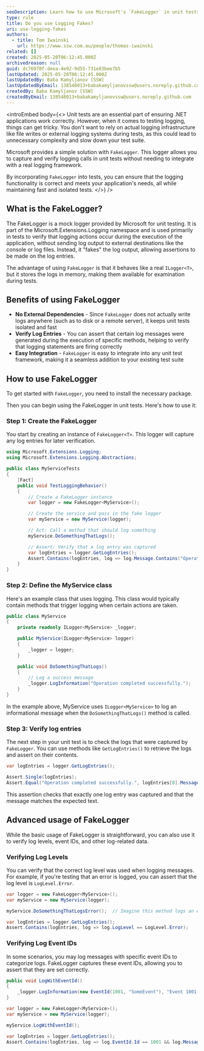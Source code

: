 ```yaml
---
seoDescription: Learn how to use Microsoft's `FakeLogger` in unit tests to verify logging behavior in .NET applications. This guide shows you how to capture log entries, check log levels, and ensure your logging works as expected during testing.
type: rule
title: Do you use Logging Fakes?
uri: use-logging-fakes
authors:
  - title: Tom Iwainski
    url: https://www.ssw.com.au/people/thomas-iwainski
related: []
created: 2025-05-20T06:12:45.000Z
archivedreason: null
guid: dc76970f-deea-4e92-9d55-731e83bee7b5
lastUpdated: 2025-05-20T06:12:45.000Z
lastUpdatedBy: Baba Kamyljanov [SSW]
lastUpdatedByEmail: 138548013+babakamyljanovssw@users.noreply.github.com
createdBy: Baba Kamyljanov [SSW]
createdByEmail: 138548013+babakamyljanovssw@users.noreply.github.com
---
```


<introEmbed
  body={<>
Unit tests are an essential part of ensuring .NET applications work correctly. However, when it comes to testing logging, things can get tricky. You don't want to rely on actual logging infrastructure like file writes or external logging systems during tests, as this could lead to unnecessary complexity and slow down your test suite.

Microsoft provides a simple solution with `FakeLogger`. This logger allows you to capture and verify logging calls in unit tests without needing to integrate with a real logging framework.

By incorporating `FakeLogger` into tests, you can ensure that the logging functionality is correct and meets your application's needs, all while maintaining fast and isolated tests.
  </>}
/>
## What is the FakeLogger?

The FakeLogger is a mock logger provided by Microsoft for unit testing. It is part of the Microsoft.Extensions.Logging namespace and is used primarily in tests to verify that logging actions occur during the execution of the application, without sending log output to external destinations like the console or log files. Instead, it "fakes" the log output, allowing assertions to be made on the log entries.

The advantage of using `FakeLogger` is that it behaves like a real `ILogger<T>`, but it stores the logs in memory, making them available for examination during tests.

## Benefits of using FakeLogger

* **No External Dependencies** - Since `FakeLogger` does not actually write logs anywhere (such as to disk or a remote server), it keeps unit tests isolated and fast
* **Verify Log Entries** - You can assert that certain log messages were generated during the execution of specific methods, helping to verify that logging statements are firing correctly
* **Easy Integration** - `FakeLogger` is easy to integrate into any unit test framework, making it a seamless addition to your existing test suite

## How to use FakeLogger

To get started with `FakeLogger`, you need to install the necessary package.

Then you can begin using the FakeLogger in unit tests. Here's how to use it:

### Step 1: Create the FakeLogger

You start by creating an instance of `FakeLogger<T>`. This logger will capture any log entries for later verification.

```csharp
using Microsoft.Extensions.Logging;
using Microsoft.Extensions.Logging.Abstractions;

public class MyServiceTests
{
    [Fact]
    public void TestLoggingBehavior()
    {
        // Create a FakeLogger instance
        var logger = new FakeLogger<MyService>();

        // Create the service and pass in the fake logger
        var myService = new MyService(logger);

        // Act: Call a method that should log something
        myService.DoSomethingThatLogs();

        // Assert: Verify that a log entry was captured
        var logEntries = logger.GetLogEntries();
        Assert.Contains(logEntries, log => log.Message.Contains("Operation completed successfully"));
    }
}
```

### Step 2: Define the MyService class

Here's an example class that uses logging. This class would typically contain methods that trigger logging when certain actions are taken.

```csharp
public class MyService
{
    private readonly ILogger<MyService> _logger;

    public MyService(ILogger<MyService> logger)
    {
        _logger = logger;
    }

    public void DoSomethingThatLogs()
    {
        // Log a success message
        _logger.LogInformation("Operation completed successfully.");
    }
}
```

In the example above, MyService uses `ILogger<MyService>` to log an informational message when the `DoSomethingThatLogs()` method is called.

### Step 3: Verify log entries

The next step in your unit test is to check the logs that were captured by `FakeLogger`. You can use methods like `GetLogEntries()` to retrieve the logs and assert on their contents.

```csharp
var logEntries = logger.GetLogEntries();

Assert.Single(logEntries);
Assert.Equal("Operation completed successfully.", logEntries[0].Message);
```

This assertion checks that exactly one log entry was captured and that the message matches the expected text.

## Advanced usage of FakeLogger

While the basic usage of FakeLogger is straightforward, you can also use it to verify log levels, event IDs, and other log-related data.

### Verifying Log Levels

You can verify that the correct log level was used when logging messages. For example, if you're testing that an error is logged, you can assert that the log level is `LogLevel.Error`.

```csharp
var logger = new FakeLogger<MyService>();
var myService = new MyService(logger);

myService.DoSomethingThatLogsError();  // Imagine this method logs an error

var logEntries = logger.GetLogEntries();
Assert.Contains(logEntries, log => log.LogLevel == LogLevel.Error);
```

### Verifying Log Event IDs

In some scenarios, you may log messages with specific event IDs to categorize logs. FakeLogger captures these event IDs, allowing you to assert that they are set correctly.

```csharp
public void LogWithEventId()
{
    _logger.LogInformation(new EventId(1001, "SomeEvent"), "Event 1001 triggered.");
}

var logger = new FakeLogger<MyService>();
var myService = new MyService(logger);

myService.LogWithEventId();

var logEntries = logger.GetLogEntries();
Assert.Contains(logEntries, log => log.EventId.Id == 1001 && log.Message.Contains("Event 1001 triggered"));
```
